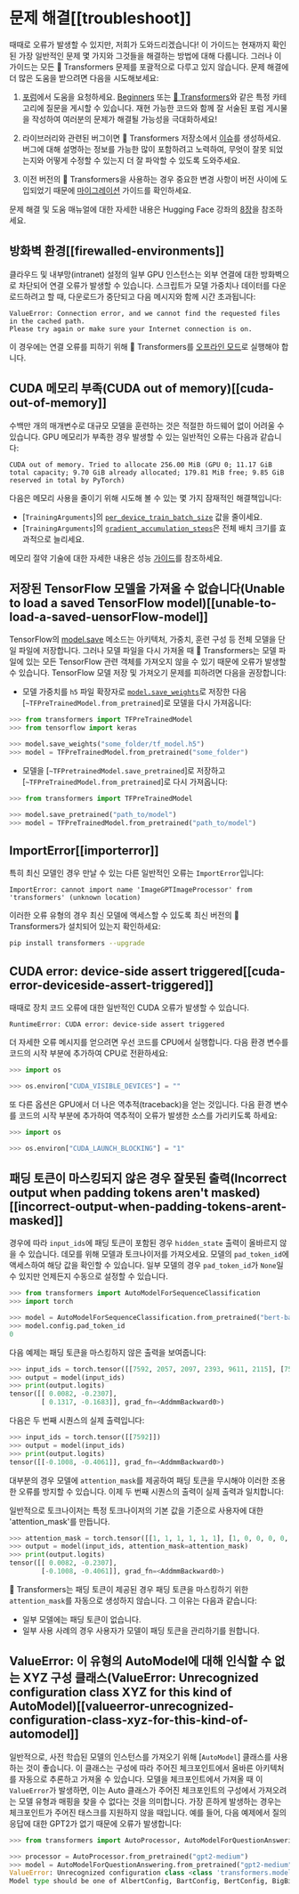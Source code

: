 <!---
Copyright 2022 The HuggingFace Team. All rights reserved.

Licensed under the Apache License, Version 2.0 (the "License");
you may not use this file except in compliance with the License.
You may obtain a copy of the License at

    http://www.apache.org/licenses/LICENSE-2.0

Unless required by applicable law or agreed to in writing, software
distributed under the License is distributed on an "AS IS" BASIS,
WITHOUT WARRANTIES OR CONDITIONS OF ANY KIND, either express or implied.
See the License for the specific language governing permissions and
limitations under the License.
-->

# 문제 해결[[troubleshoot]]

때때로 오류가 발생할 수 있지만, 저희가 도와드리겠습니다! 이 가이드는 현재까지 확인된 가장 일반적인 문제 몇 가지와 그것들을 해결하는 방법에 대해 다룹니다. 그러나 이 가이드는 모든 🤗 Transformers 문제를 포괄적으로 다루고 있지 않습니다. 문제 해결에 더 많은 도움을 받으려면 다음을 시도해보세요:

<Youtube id="S2EEG3JIt2A"/>

1. [포럼](https://discuss.huggingface.co/)에서 도움을 요청하세요. [Beginners](https://discuss.huggingface.co/c/beginners/5) 또는 [🤗 Transformers](https://discuss.huggingface.co/c/transformers/9)와 같은 특정 카테고리에 질문을 게시할 수 있습니다. 재현 가능한 코드와 함께 잘 서술된 포럼 게시물을 작성하여 여러분의 문제가 해결될 가능성을 극대화하세요!

<Youtube id="_PAli-V4wj0"/>

2. 라이브러리와 관련된 버그이면 🤗 Transformers 저장소에서 [이슈](https://github.com/huggingface/transformers/issues/new/choose)를 생성하세요. 버그에 대해 설명하는 정보를 가능한 많이 포함하려고 노력하여, 무엇이 잘못 되었는지와 어떻게 수정할 수 있는지 더 잘 파악할 수 있도록 도와주세요.

3. 이전 버전의 🤗 Transformers을 사용하는 경우 중요한 변경 사항이 버전 사이에 도입되었기 때문에 [마이그레이션](migration) 가이드를 확인하세요.

문제 해결 및 도움 매뉴얼에 대한 자세한 내용은 Hugging Face 강좌의 [8장](https://huggingface.co/course/chapter8/1?fw=pt)을 참조하세요.


## 방화벽 환경[[firewalled-environments]]

클라우드 및 내부망(intranet) 설정의 일부 GPU 인스턴스는 외부 연결에 대한 방화벽으로 차단되어 연결 오류가 발생할 수 있습니다. 스크립트가 모델 가중치나 데이터를 다운로드하려고 할 때, 다운로드가 중단되고 다음 메시지와 함께 시간 초과됩니다: 

```
ValueError: Connection error, and we cannot find the requested files in the cached path.
Please try again or make sure your Internet connection is on.
```

이 경우에는 연결 오류를 피하기 위해 🤗 Transformers를 [오프라인 모드](installation#offline-mode)로 실행해야 합니다.

## CUDA 메모리 부족(CUDA out of memory)[[cuda-out-of-memory]]

수백만 개의 매개변수로 대규모 모델을 훈련하는 것은 적절한 하드웨어 없이 어려울 수 있습니다. GPU 메모리가 부족한 경우 발생할 수 있는 일반적인 오류는 다음과 같습니다:

```
CUDA out of memory. Tried to allocate 256.00 MiB (GPU 0; 11.17 GiB total capacity; 9.70 GiB already allocated; 179.81 MiB free; 9.85 GiB reserved in total by PyTorch)
```

다음은 메모리 사용을 줄이기 위해 시도해 볼 수 있는 몇 가지 잠재적인 해결책입니다:

- [`TrainingArguments`]의 [`per_device_train_batch_size`](main_classes/trainer#transformers.TrainingArguments.per_device_train_batch_size) 값을 줄이세요.
- [`TrainingArguments`]의 [`gradient_accumulation_steps`](main_classes/trainer#transformers.TrainingArguments.gradient_accumulation_steps)은 전체 배치 크기를 효과적으로 늘리세요.

<Tip>

메모리 절약 기술에 대한 자세한 내용은 성능 [가이드](performance)를 참조하세요.

</Tip>

## 저장된 TensorFlow 모델을 가져올 수 없습니다(Unable to load a saved TensorFlow model)[[unable-to-load-a-saved-uensorFlow-model]]

TensorFlow의 [model.save](https://www.tensorflow.org/tutorials/keras/save_and_load#save_the_entire_model) 메소드는 아키텍처, 가중치, 훈련 구성 등 전체 모델을 단일 파일에 저장합니다. 그러나 모델 파일을 다시 가져올 때 🤗 Transformers는 모델 파일에 있는 모든 TensorFlow 관련 객체를 가져오지 않을 수 있기 때문에 오류가 발생할 수 있습니다. TensorFlow 모델 저장 및 가져오기 문제를 피하려면 다음을 권장합니다:

- 모델 가중치를 `h5` 파일 확장자로 [`model.save_weights`](https://www.tensorflow.org/tutorials/keras/save_and_load#save_the_entire_model)로 저장한 다음 [`~TFPreTrainedModel.from_pretrained`]로 모델을 다시 가져옵니다:

```py
>>> from transformers import TFPreTrainedModel
>>> from tensorflow import keras

>>> model.save_weights("some_folder/tf_model.h5")
>>> model = TFPreTrainedModel.from_pretrained("some_folder")
```

- 모델을 [`~TFPretrainedModel.save_pretrained`]로 저장하고 [`~TFPreTrainedModel.from_pretrained`]로 다시 가져옵니다:

```py
>>> from transformers import TFPreTrainedModel

>>> model.save_pretrained("path_to/model")
>>> model = TFPreTrainedModel.from_pretrained("path_to/model")
```

## ImportError[[importerror]]

특히 최신 모델인 경우 만날 수 있는 다른 일반적인 오류는 `ImportError`입니다:

```
ImportError: cannot import name 'ImageGPTImageProcessor' from 'transformers' (unknown location)
```

이러한 오류 유형의 경우 최신 모델에 액세스할 수 있도록 최신 버전의 🤗 Transformers가 설치되어 있는지 확인하세요:

```bash
pip install transformers --upgrade
```

## CUDA error: device-side assert triggered[[cuda-error-deviceside-assert-triggered]]

때때로 장치 코드 오류에 대한 일반적인 CUDA 오류가 발생할 수 있습니다.

```
RuntimeError: CUDA error: device-side assert triggered
```

더 자세한 오류 메시지를 얻으려면 우선 코드를 CPU에서 실행합니다. 다음 환경 변수를 코드의 시작 부분에 추가하여 CPU로 전환하세요:

```py
>>> import os

>>> os.environ["CUDA_VISIBLE_DEVICES"] = ""
```

또 다른 옵션은 GPU에서 더 나은 역추적(traceback)을 얻는 것입니다. 다음 환경 변수를 코드의 시작 부분에 추가하여 역추적이 오류가 발생한 소스를 가리키도록 하세요:

```py
>>> import os

>>> os.environ["CUDA_LAUNCH_BLOCKING"] = "1"
```

## 패딩 토큰이 마스킹되지 않은 경우 잘못된 출력(Incorrect output when padding tokens aren't masked)[[incorrect-output-when-padding-tokens-arent-masked]]

경우에 따라 `input_ids`에 패딩 토큰이 포함된 경우 `hidden_state` 출력이 올바르지 않을 수 있습니다. 데모를 위해 모델과 토크나이저를 가져오세요. 모델의 `pad_token_id`에 액세스하여 해당 값을 확인할 수 있습니다. 일부 모델의 경우 `pad_token_id`가 `None`일 수 있지만 언제든지 수동으로 설정할 수 있습니다.

```py
>>> from transformers import AutoModelForSequenceClassification
>>> import torch

>>> model = AutoModelForSequenceClassification.from_pretrained("bert-base-uncased")
>>> model.config.pad_token_id
0
```

다음 예제는 패딩 토큰을 마스킹하지 않은 출력을 보여줍니다:

```py
>>> input_ids = torch.tensor([[7592, 2057, 2097, 2393, 9611, 2115], [7592, 0, 0, 0, 0, 0]])
>>> output = model(input_ids)
>>> print(output.logits)
tensor([[ 0.0082, -0.2307],
        [ 0.1317, -0.1683]], grad_fn=<AddmmBackward0>)
```

다음은 두 번째 시퀀스의 실제 출력입니다:

```py
>>> input_ids = torch.tensor([[7592]])
>>> output = model(input_ids)
>>> print(output.logits)
tensor([[-0.1008, -0.4061]], grad_fn=<AddmmBackward0>)
```

대부분의 경우 모델에 `attention_mask`를 제공하여 패딩 토큰을 무시해야 이러한 조용한 오류를 방지할 수 있습니다. 이제 두 번째 시퀀스의 출력이 실제 출력과 일치합니다:

<Tip>

일반적으로 토크나이저는 특정 토크나이저의 기본 값을 기준으로 사용자에 대한 'attention_mask'를 만듭니다.

</Tip>

```py
>>> attention_mask = torch.tensor([[1, 1, 1, 1, 1, 1], [1, 0, 0, 0, 0, 0]])
>>> output = model(input_ids, attention_mask=attention_mask)
>>> print(output.logits)
tensor([[ 0.0082, -0.2307],
        [-0.1008, -0.4061]], grad_fn=<AddmmBackward0>)
```

🤗 Transformers는 패딩 토큰이 제공된 경우 패딩 토큰을 마스킹하기 위한 `attention_mask`를 자동으로 생성하지 않습니다. 그 이유는 다음과 같습니다:

- 일부 모델에는 패딩 토큰이 없습니다.
- 일부 사용 사례의 경우 사용자가 모델이 패딩 토큰을 관리하기를 원합니다.

## ValueError: 이 유형의 AutoModel에 대해 인식할 수 없는 XYZ 구성 클래스(ValueError: Unrecognized configuration class XYZ for this kind of AutoModel)[[valueerror-unrecognized-configuration-class-xyz-for-this-kind-of-automodel]]

일반적으로, 사전 학습된 모델의 인스턴스를 가져오기 위해 [`AutoModel`] 클래스를 사용하는 것이 좋습니다.
이 클래스는 구성에 따라 주어진 체크포인트에서 올바른 아키텍처를 자동으로 추론하고 가져올 수 있습니다.
모델을 체크포인트에서 가져올 때 이 `ValueError`가 발생하면, 이는 Auto 클래스가 주어진 체크포인트의 구성에서 
가져오려는 모델 유형과 매핑을 찾을 수 없다는 것을 의미합니다. 가장 흔하게 발생하는 경우는 
체크포인트가 주어진 태스크를 지원하지 않을 때입니다.
예를 들어, 다음 예제에서 질의응답에 대한 GPT2가 없기 때문에 오류가 발생합니다:

```py
>>> from transformers import AutoProcessor, AutoModelForQuestionAnswering

>>> processor = AutoProcessor.from_pretrained("gpt2-medium")
>>> model = AutoModelForQuestionAnswering.from_pretrained("gpt2-medium")
ValueError: Unrecognized configuration class <class 'transformers.models.gpt2.configuration_gpt2.GPT2Config'> for this kind of AutoModel: AutoModelForQuestionAnswering.
Model type should be one of AlbertConfig, BartConfig, BertConfig, BigBirdConfig, BigBirdPegasusConfig, BloomConfig, ...
```
